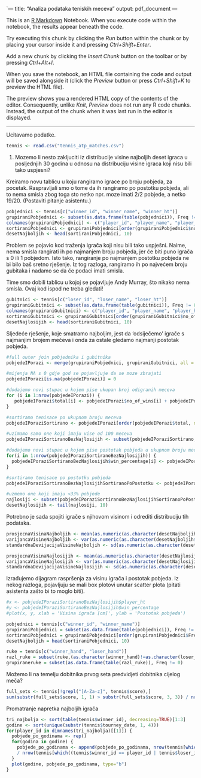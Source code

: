 `---
title: "Analiza podataka teniskih meceva"
output: pdf_document
---

This is an [R Markdown](http://rmarkdown.rstudio.com) Notebook. When you execute code within the notebook, the results appear beneath the code. 

Try executing this chunk by clicking the *Run* button within the chunk or by placing your cursor inside it and pressing *Ctrl+Shift+Enter*. 


Add a new chunk by clicking the *Insert Chunk* button on the toolbar or by pressing *Ctrl+Alt+I*.

When you save the notebook, an HTML file containing the code and output will be saved alongside it (click the *Preview* button or press *Ctrl+Shift+K* to preview the HTML file).

The preview shows you a rendered HTML copy of the contents of the editor. Consequently, unlike *Knit*, *Preview* does not run any R code chunks. Instead, the output of the chunk when it was last run in the editor is displayed.

----------------------------------------------------------------------------------------------------------------------

Ucitavamo podatke.

```r
tennis <- read.csv("tennis_atp_matches.csv")
```

1) Mozemo li nesto zakljuciti iz distribucije visine najboljih deset igraca u posljednjih 30 godina u odnosu
na distribuciju visine igraca koji nisu bili tako uspjesni?

Kreiramo novu tablicu u koju rangiramo igrace po broju pobjeda, za pocetak. Raspravljali smo o tome da ih rangiramo po postotku pobjeda, ali to nema smisla zbog toga sto netko npr. moze imati 2/2 pobjede, a netko 19/20. (Postaviti pitanje asistentu.)

```r
pobjednici <- tennis[c("winner_id", "winner_name", "winner_ht")]
grupiraniPobjednici <- subset(as.data.frame(table(pobjednici)), Freq != 0)
colnames(grupiraniPobjednici) <- c("player_id", "player_name", "player_ht", "no_of_wins")
sortiraniPobjednici <- grupiraniPobjednici[order(grupiraniPobjednici$no_of_wins, decreasing = TRUE),]
desetNajboljih <- head(sortiraniPobjednici, 10)
```

Problem se pojavio kod traženja igrača koji nisu bili tako uspješni. Naime, nema smisla rangirati ih po najmanjem broju pobjeda, jer će biti puno igrača s 0 ili 1 pobjedom. Isto tako, rangiranje po najmanjem postotku pobjeda ne bi bilo baš sretno rješenje. Iz tog razloga, rangiramo ih po najvećem broju gubitaka i nadamo se da će podaci imati smisla.

Time smo dobili tablicu u kojoj se pojavljuje Andy Murray, što nikako nema smisla. Ovaj kod ispod ne treba gledati!

```r
gubitnici <- tennis[c("loser_id", "loser_name", "loser_ht")]
grupiraniGubitnici <- subset(as.data.frame(table(gubitnici)), Freq != 0)
colnames(grupiraniGubitnici) <- c("player_id", "player_name", "player_ht", "no_of_losses")
sortiraniGubitnici <- grupiraniGubitnici[order(grupiraniGubitnici$no_of_losses, decreasing = TRUE),]
desetNajlosijih <- head(sortiraniGubitnici, 10)
```

Sljedeće rješenje, koje smatramo najboljim, jest da 'odsiječemo' igrače s najmanjim brojem mečeva i onda za ostale gledamo najmanji postotak pobjeda.

```r
#full outer join pobjednika i gubitnika
pobjedeIPorazi <- merge(grupiraniPobjednici, grupiraniGubitnici, all = TRUE)

#mijenja NA s 0 gdje god se pojavljuje da se moze zbrajati
pobjedeIPorazi[is.na(pobjedeIPorazi)] = 0

#dodajemo novi stupac u kojem pise ukupan broj odigranih meceva
for (i in 1:nrow(pobjedeIPorazi)) {
   pobjedeIPorazi$total[i] <- pobjedeIPorazi$no_of_wins[i] + pobjedeIPorazi$no_of_losses[i]
}

#sortiramo tenisace po ukupnom broju meceva
pobjedeIPoraziSortirano <- pobjedeIPorazi[order(pobjedeIPorazi$total, decreasing = TRUE),]

#uzimamo samo one koji imaju vise od 100 meceva
pobjedeIPoraziSortiranoBezNajlosijih <- subset(pobjedeIPoraziSortirano, pobjedeIPoraziSortirano$total >= 100)

#dodajemo novi stupac u kojem pise postotak pobjeda u ukupnom broju meceva
for(i in 1:nrow(pobjedeIPoraziSortiranoBezNajlosijih)) {
  pobjedeIPoraziSortiranoBezNajlosijih$win_percentage[i] <- pobjedeIPoraziSortiranoBezNajlosijih$no_of_wins[i] / pobjedeIPoraziSortiranoBezNajlosijih$total[i]
}

#sortiramo tenisace po postotku pobjeda
pobjedeIPoraziSortiranoBezNajlosijihSortiranoPoPostotku <- pobjedeIPoraziSortiranoBezNajlosijih[order(pobjedeIPoraziSortiranoBezNajlosijih$win_percentage, decreasing = TRUE),]

#uzmemo one koji imaju <33% pobjede
najlosiji <- subset(pobjedeIPoraziSortiranoBezNajlosijihSortiranoPoPostotku, pobjedeIPoraziSortiranoBezNajlosijihSortiranoPoPostotku$win_percentage <= 0.34)
desetNajlosijih <- tail(najlosiji, 10)
```

Potrebno je sada spojiti igrače s njihovom visinom i odrediti distribuciju tih podataka.

```r
prosjecnaVisinaNajboljih <- mean(as.numeric(as.character(desetNajboljih$player_ht)))
varijancaVisineNajboljih <- var(as.numeric(as.character(desetNajboljih$player_ht)))
standardnaDevijacijaVisineNajboljih <- sd(as.numeric(as.character(desetNajboljih$player_ht)))
```

```r
prosjecnaVisinaNajlosijih <- mean(as.numeric(as.character(desetNajlosijih$player_ht)))
varijancaVisineNajlosijih <- var(as.numeric(as.character(desetNajlosijih$player_ht)))
standardnaDevijacijaVisineNajlosijih <- sd(as.numeric(as.character(desetNajlosijih$player_ht)))
```

Izrađujemo dijagram raspršenja za visinu igrača i postotak pobjeda. Iz nekog razloga, pojavljuju se mali box plotovi unutar scatter plota (pitati asistenta zašto bi to moglo biti).

```r
#x <- pobjedeIPoraziSortiranoBezNajlosijih$player_ht
#y <- pobjedeIPoraziSortiranoBezNajlosijih$win_percentage
#plot(x, y, xlab = 'Visina igrača [cm]', ylab = 'Postotak pobjeda')
```

```r
pobjednici = tennis[c("winner_id", "winner_name")]
grupiraniPobjednici = subset(as.data.frame(table(pobjednici)), Freq != 0)
sortiraniPobjednici = grupiraniPobjednici[order(grupiraniPobjednici$Freq, decreasing = TRUE),]
desetNajboljih = head(sortiraniPobjednici, 10)
```

```r
ruke = tennis[c("winner_hand", "loser_hand")]
razl_ruke = subset(ruke,(as.character(winner_hand)!=as.character(loser_hand) & as.character(loser_hand)!= "U" & as.character(winner_hand)!= "U" & as.character(loser_hand)!= "" & as.character(winner_hand)!= ""))
grupiraneruke = subset(as.data.frame(table(razl_ruke)), Freq != 0)
```

Možemo li na temelju dobitnika prvog seta predvidjeti dobitnika cijelog meča?

```r
full_sets <- tennis[!grepl("[A-Za-z]", tennis$score),]
sum(substr(full_sets$score, 1, 1) > substr(full_sets$score, 3, 3)) / nrow(full_sets)
```

Promatranje napretka najboljih igrača

```r
tri_najbolja <- sort(table(tennis$winner_id), decreasing=TRUE)[1:3]
godine <- sort(unique(substr(tennis$tourney_date, 1, 4)))
for(player_id in dimnames(tri_najbolja)[[1]]) {
  pobjede_po_godinama <- rep()
  for(godina in godine) {
    pobjede_po_godinama <- append(pobjede_po_godinama, nrow(tennis[which(tennis$winner_id == player_id & substr(tennis$tourney_date, 1, 4) == godina),])
    / nrow(tennis[which((tennis$winner_id == player_id | tennis$loser_id == player_id) & substr(tennis$tourney_date, 1, 4) == godina),]))
  }
  plot(godine, pobjede_po_godinama, type="b")
}
```
